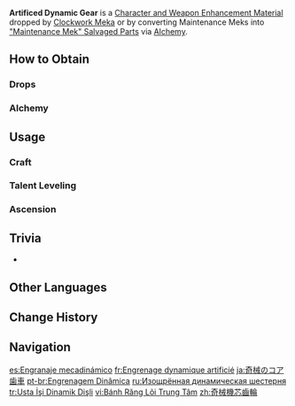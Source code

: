 {{Item Infobox
|id           = 112085
|image        = Item Artificed Dynamic Gear.png
|type         = Character and Weapon Enhancement Materials
|group        = Clockwork Meka Materials
|group2       = General Enemy Drops
|invCategory  = Character Development Items
|quality      = 3
|description  = Clockwork meka's gear.<br>Precision processing and advancement of material science are the keys to clockwork meka development in [[Fontaine]]. With the help of advanced equipment, any engineer is capable of making a meka that outshines "Lord-Artificer" [[Alain Guillotin]]'s creation.
|source1      = Dropped by Lv. 60+ [[Clockwork Meka]]
|source2      = [[Crafting]]
}}
'''Artificed Dynamic Gear''' is a [[Character and Weapon Enhancement Material]] dropped by [[Clockwork Meka]] or by converting Maintenance Meks into [["Maintenance Mek" Salvaged Parts]] via [[Alchemy]].

==How to Obtain==
===Drops===
{{Dropped By}}

===Alchemy===
{{Recipe
|type = Crafting
|Mechanical Spur Gear = 3
|Mora = 50
|sort = Mechanical Spur Gear;Mora
}}

==Usage==
===Craft===
{{Craft Usage}}

===Talent Leveling===
{{Talent Leveling Usage}}

===Ascension===
{{Ascension Usage}}

==Trivia==
* {{Mail Attachments by Category List}}
<!--
==Video Guides==
{{EVT
|video1   = 
|caption1 = 
}}
-->
==Other Languages==
{{Other Languages
|en      = Artificed Dynamic Gear
|zhs     = 奇械机芯齿轮
|zhs_rm  = Qíxiè Jīxīn Chǐlún
|zht     = 奇械機芯齒輪
|zht_rm  = Qíxiè Jīxīn Chǐlún
|zh_tl   = 
|ja      = 奇械のコア歯車
|ja_rm   = Kikai no Koa Haguruma{{Assumed}}
|ja_tl   = 
|ko      = 오토마톤 코어 톱니바퀴
|ko_tl   = Automaton Core Gear
|es      = Engranaje mecadinámico
|es_tl   = Dynamic Mek Gear
|fr      = Engrenage dynamique artificié
|fr_tl   = Artificed Dynamic Gear
|ru      = Изощрённая динамическая шестерня
|ru_tl   = Sophisticated Dynamic Gear
|th      = Artificed Dynamic Gear
|vi      = Bánh Răng Lõi Trung Tâm
|vi_tl   = 
|de      = Neuartiges Uhrwerk-Zahnrad
|de_tl   = Novel Clockwork Gear
|id      = Artificed Dynamic Gear
|pt      = Engrenagem Dinâmica
|pt_tl   = 
|tr      = Usta İşi Dinamik Dişli
|tr_tl   = Craftmaster's Dynamic Gear
|it      = Ingranaggio dinamico artificiato
|it_tl   = Contrived Dynamic Gear
}}

==Change History==
{{Change History|4.0}}

==Navigation==
{{Development Item Navbox|Character and Weapon Enhancement Materials}}

[[es:Engranaje mecadinámico]]
[[fr:Engrenage dynamique artificié]]
[[ja:奇械のコア歯車]]
[[pt-br:Engrenagem Dinâmica]]
[[ru:Изощрённая динамическая шестерня]]
[[tr:Usta İşi Dinamik Dişli]]
[[vi:Bánh Răng Lõi Trung Tâm]]
[[zh:奇械機芯齒輪]]